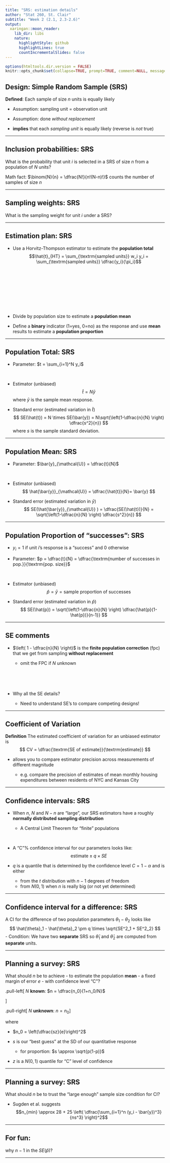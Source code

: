 ```yaml
---
title: "SRS: estimation details"
author: "Stat 260, St. Clair"
subtitle: "Week 2 (2.1, 2.3-2.6)"
output:
  xaringan::moon_reader:
    lib_dir: libs
    nature:
      highlightStyle: github
      highlightLines: true
      countIncrementalSlides: false
---
```


```r
options(htmltools.dir.version = FALSE)
knitr::opts_chunk$set(collapse=TRUE, prompt=TRUE, comment=NULL, message = FALSE, warning = FALSE)
```


## Design: Simple Random Sample (SRS)


**Defined**: Each sample of size $n$ units is equally likely

- Assumption: sampling unit = observation unit

- Assumption: done *without replacement*

- **implies** that each *sampling unit* is equally likely (reverse is *not* true)

---

## Inclusion probabilities: SRS

What is the probability that unit $i$ is selected in a SRS of size $n$ from a population of $N$ units?

Math fact: $\binom{N}{n} = \dfrac{N!}{n!(N-n)!}$ counts the number of samples of size $n$  

---

## Sampling weights: SRS

What is the sampling weight for  unit $i$ under a SRS?

---

## Estimation plan: SRS

- Use a Horvitz-Thompson estimator to estimate the **population total**
$$\hat{t}_{HT} = \sum_{\textrm{sampled units}} w_i y_i = \sum_{\textrm{sampled units}} \dfrac{y_i}{\pi_i}$$

<br>
<br>

<br>

<br>

<br>




- Divide by population size to estimate a **population mean**

- Define a **binary** indicator (1=yes, 0=no) as the response and use **mean** results to estimate a **population proportion**

---

## Population Total: SRS

- Parameter: $t = \sum_{i=1}^N y_i$

<br>

- Estimator (unbiased)
$$
\hat{t} = N \bar{y}
$$
where $\bar{y}$ is the sample mean response.

- Standard error (estimated variation in $\hat{t}$)
$$
SE(\hat{t}) = N \times SE(\bar{y}) = N\sqrt{\left(1-\dfrac{n}{N} \right) \dfrac{s^2}{n}}
$$
where $s$ is the sample standard deviation.

---

## Population Mean: SRS

- Parameter: $\bar{y}_{\mathcal{U}} = \dfrac{t}{N}$

<br>

- Estimator (unbiased)
$$
\hat{\bar{y}}_{\mathcal{U}} = \dfrac{\hat{t}}{N}= \bar{y}
$$

- Standard error (estimated variation in $\bar{y}$)
$$
SE(\hat{\bar{y}}_{\mathcal{U}} ) = \dfrac{SE(\hat{t})}{N} = \sqrt{\left(1-\dfrac{n}{N} \right) \dfrac{s^2}{n}}
$$



---

## Population Proportion of "successes": SRS

-  $y_i = 1$ if unit $i$'s response is a "success" and 0 otherwise

- Parameter: $p = \dfrac{t}{N} = \dfrac{\textrm{number of successes in pop.}}{\textrm{pop. size}}$

<br>

- Estimator (unbiased)
$$
\hat{p} =  \bar{y} = \textrm{sample proportion of successes}
$$

- Standard error (estimated variation in $\hat{p}$)
$$
SE(\hat{p})  = \sqrt{\left(1-\dfrac{n}{N} \right) \dfrac{\hat{p}(1-\hat{p})}{n-1}} 
$$

---

## SE comments

- $\left( 1 - \dfrac{n}{N} \right)$ is the **finite population correction** (fpc) that we get from sampling **without replacement**

  - omit the FPC if $N$ unknown 


<br>
<br>
<br>


- Why all the SE details?

  - Need to understand SE's to compare competing designs!

---

## Coefficient of Variation

**Definition** The estimated coefficient of variation for an unbiased estimator is
$$
CV = \dfrac{\textrm{SE of estimate}}{\textrm{estimate}}
$$

- allows you to compare estimator precision across measurements of different magnitude

  - e.g. compare the precision of estimates of mean monthly housing expenditures between residents of NYC and Kansas City

---

## Confidence intervals: SRS

- When $n$, $N$ and $N-n$ are "large", our SRS estimators have a roughly **normally distributed sampling distribution** 

  - A Central Limit Theorem for "finite" populations

<br>

 
- A "C"% confidence interval for our parameters looks like:
$$
\textrm{estimate} \pm q \times SE
$$
- $q$ is a quantile that is determined by the confidence level $C = 1-\alpha$ and is either

  -  from the $t$ distribution with $n-1$ degrees of freedom
  - from $N(0,1)$ when $n$ is really big (or not yet determined)

---

## Confidence interval for a difference: SRS

A CI for the difference of two population parameters $\theta_1 - \theta_2$ looks like
$$
\hat{\theta}_1 - \hat{\theta}_2 \pm q \times \sqrt{SE^2_1 + SE^2_2}
$$
- Condition: We have two **separate** SRS so $\hat{\theta}_1$ and $\hat{\theta}_2$ are computed from **separate** units.

---

## Planning a survey: SRS

What should $n$ be to achieve 
  - to estimate the population **mean**
  - a fixed margin of error $e$ 
  - with confidence level "C"?

.pull-left[
$N$ **known**: $n = \dfrac{n_0}{1+n_0/N}$

]

.pull-right[
$N$ **unknown**: $n = n_0$
]

where 

- $n_0 = \left(\dfrac{sz}{e}\right)^2$

- $s$ is our "best guess" at the SD of our quantitative response
  - for proportion: $s \approx \sqrt{p(1-p)}$

- $z$ is a $N(0,1)$ quantile for "C" level of confidence

---

## Planning a survey: SRS

What should $n$ be to trust the "large enough" sample size condition for CI?

- Sugden et al. suggests
$$n_{min} \approx 28 + 25 \left( \dfrac{\sum_{i=1}^n (y_i - \bar{y})^3}{ns^3} \right)^2$$

---

## For fun: 
why $n-1$ in the $SE(\hat{p})$?

---
